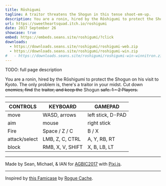 ```yaml
---
title: Rōshigumi
tagline: A traitor threatens the Shogun in this tense shoot-em-up.
description: You are a ronin, hired by the Rōshigumi to protect the Shogun on his visit to Kyoto. The only problem is, there's a traitor in your midst.
url: https://sweetheartsquad.itch.io/roshigumi
date: 2017 September 26
showcase: true
embed: https://embeds.seans.site/roshigumi/?click
downloads:
  - https://downloads.seans.site/roshigumi/roshigumi-web.zip
  - https://downloads.seans.site/roshigumi/roshigumi-win.zip
#   - https://downloads.seans.site/roshigumi/roshigumi-win-winnitron.zip
---
```


TODO: full page description



You are a ronin, hired by the Rōshigumi to protect the Shogun on his visit to Kyoto. The only problem is, there's a traitor in your midst. Cut down <del>enemies, find</del> the <del>traitor, and keep the</del> Shogun <del>safe. 1 - 2 Players.</del>

---

| CONTROLS      | KEYBOARD         | GAMEPAD           |
| ------------- | ---------------- | ----------------- |
| move          | WASD, arrows     | left stick, D-PAD |
| aim           | mouse            | right stick       |
| Fire          | Space / Z / C    | B / X             |
| attack/select | LMB, Z, C, CTRL  | A, Y, RB, RT      |
| block         | RMB, X, V, SHIFT | X, B, LB, LT      |

---

Made by Sean, Michael, & IAN for [AGBIC2017](https://itch.io/jam/a-game-by-its-cover-2017) with [Pixi.js](http://www.pixijs.com/).

---

Inspired by [this Famicase](http://famicase.com/17/softs/004.html) by [Rogue Cache](http://www.roguecache.com/).
